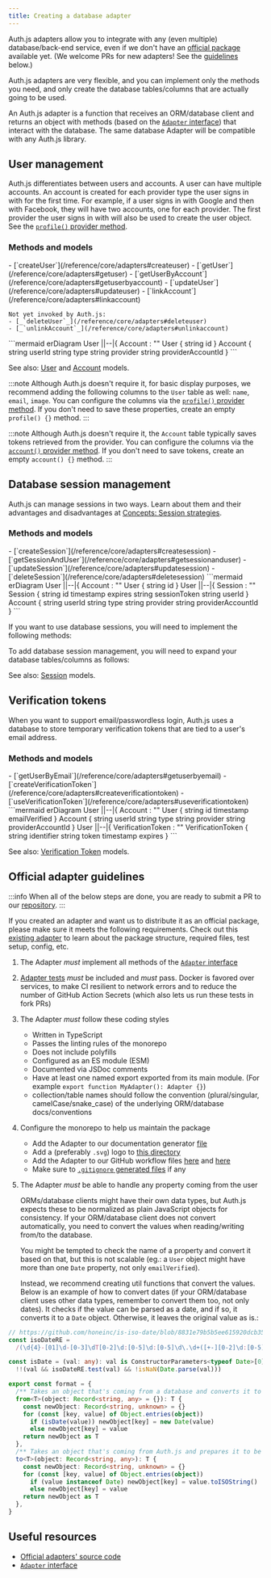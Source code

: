```yaml
---
title: Creating a database adapter
---
```


Auth.js adapters allow you to integrate with any (even multiple) database/back-end service, even if we don't have an [official package](https://github.com/nextauthjs/next-auth/tree/main/packages) available yet. (We welcome PRs for new adapters! See the [guidelines](#official-adapter-guidelines) below.)

Auth.js adapters are very flexible, and you can implement only the methods you need, and only create the database tables/columns that are actually going to be used.

An Auth.js adapter is a function that receives an ORM/database client and returns an object with methods (based on the [`Adapter` interface](/reference/core/adapters#adapter)) that interact with the database. The same database Adapter will be compatible with any Auth.js library.

## User management

Auth.js differentiates between users and accounts. A user can have multiple accounts. An account is created for each provider type the user signs in with for the first time. For example, if a user signs in with Google and then with Facebook, they will have two accounts, one for each provider. The first provider the user signs in with will also be used to create the user object. See the [`profile()` provider method](/reference/core/providers#profile).

### Methods and models

<div style={{display: "grid", gridTemplateColumns: "1fr 1fr"}}>
  <span>
    - [`createUser`](/reference/core/adapters#createuser)
    - [`getUser`](/reference/core/adapters#getuser)
    - [`getUserByAccount`](/reference/core/adapters#getuserbyaccount)
    - [`updateUser`](/reference/core/adapters#updateuser)
    - [`linkAccount`](/reference/core/adapters#linkaccount)

    Not yet invoked by Auth.js:
    - [_`deleteUser`_](/reference/core/adapters#deleteuser)
    - [_`unlinkAccount`_](/reference/core/adapters#unlinkaccount)

  </span>
  ```mermaid
  erDiagram
      User ||--|{ Account : ""
      User {
        string id
      }
      Account {
        string userId
        string type
        string provider
        string providerAccountId
      }
  ```
</div>

See also: [User](/getting-started/adapters#user) and [Account](/getting-started/adapters#account) models.

:::note
Although Auth.js doesn't require it, for basic display purposes, we recommend adding the following columns to the `User` table as well: `name`, `email`, `image`. You can configure the columns via the [`profile()` provider method](/reference/core/providers#profile). If you don't need to save these properties, create an empty `profile() {}` method.
:::

:::note
Although Auth.js doesn't require it, the `Account` table typically saves tokens retrieved from the provider. You can configure the columns via the [`account()` provider method](/reference/core/providers#account). If you don't need to save tokens, create an empty `account() {}` method.
:::

## Database session management

Auth.js can manage sessions in two ways. Learn about them and their advantages and disadvantages at [Concepts: Session strategies](/concepts/session-strategies).

### Methods and models

<div style={{display: "grid", gridTemplateColumns: "1fr 1fr"}}>
  <span>
    - [`createSession`](/reference/core/adapters#createsession)
    - [`getSessionAndUser`](/reference/core/adapters#getsessionanduser)
    - [`updateSession`](/reference/core/adapters#updatesession)
    - [`deleteSession`](/reference/core/adapters#deletesession)
  </span>
  ```mermaid
  erDiagram
      User ||--|{ Account : ""
      User {
        string id
      }
      User ||--|{ Session : ""
      Session {
        string id
        timestamp expires
        string sessionToken
        string userId
      }
      Account {
        string userId
        string type
        string provider
        string providerAccountId
      }
  ```
</div>

If you want to use database sessions, you will need to implement the following methods:

To add database session management, you will need to expand your database tables/columns as follows:

See also: [Session](/getting-started/adapters#session) models.

## Verification tokens

When you want to support email/passwordless login, Auth.js uses a database to store temporary verification tokens that are tied to a user's email address.

### Methods and models

<div style={{display: "grid", gridTemplateColumns: "1fr 1fr"}}>
  <span>
    - [`getUserByEmail`](/reference/core/adapters#getuserbyemail)
    - [`createVerificationToken`](/reference/core/adapters#createverificationtoken)
    - [`useVerificationToken`](/reference/core/adapters#useverificationtoken)
  </span>
  ```mermaid
  erDiagram
      User ||--|{ Account : ""
      User {
        string id
        timestamp emailVerified
      }
      Account {
        string userId
        string type
        string provider
        string providerAccountId
      }
      User ||--|{ VerificationToken : ""
      VerificationToken {
        string identifier
        string token
        timestamp expires
      }
  ```
</div>

See also: [Verification Token](/getting-started/adapters#verification-token) models.

## Official adapter guidelines

:::info
When all of the below steps are done, you are ready to submit a PR to our [repository](https://github.com/nextauthjs/next-auth).
:::

If you created an adapter and want us to distribute it as an official package, please make sure it meets the following requirements. Check out this [existing adapter](https://github.com/nextauthjs/next-auth/tree/main/packages/adapter-prisma) to learn about the package structure, required files, test setup, config, etc.

1. The Adapter _must_ implement all methods of the [`Adapter` interface](/reference/core/adapters#adapter)
1. [Adapter tests](https://github.com/nextauthjs/next-auth/tree/main/packages/utils/adapter/index.ts) _must_ be included and _must_ pass. Docker is favored over services, to make CI resilient to network errors and to reduce the number of GitHub Action Secrets (which also lets us run these tests in fork PRs)
1. The Adapter _must_ follow these coding styles

   - Written in TypeScript
   - Passes the linting rules of the monorepo
   - Does not include polyfills
   - Configured as an ES module (ESM)
   - Documented via JSDoc comments
   - Have at least one named export exported from its main module. (For example `export function MyAdapter(): Adapter {}`)
   - collection/table names should follow the convention (plural/singular, camelCase/snake_case) of the underlying ORM/database docs/conventions

1. Configure the monorepo to help us maintain the package

   - Add the Adapter to our documentation generator [file](https://github.com/nextauthjs/next-auth/blob/9ac0f98b73d6e52a8cb3a859f203915b994d6d19/docs/scripts/generate-manifest.mjs#L68)
   - Add a (preferably `.svg`) logo to [this directory](https://github.com/nextauthjs/next-auth/tree/main/docs/static/img/adapters)
   - Add the Adapter to our GitHub workflow files [here](https://github.com/nextauthjs/next-auth/blob/9ac0f98b73d6e52a8cb3a859f203915b994d6d19/.github/workflows/release.yml#L12) and [here](https://github.com/nextauthjs/next-auth/blob/main/.github/pr-labeler.yml)
   - Make sure to [`.gitignore` generated files](https://github.com/nextauthjs/next-auth/blob/9ac0f98b73d6e52a8cb3a859f203915b994d6d19/.gitignore#L58) if any

1. The Adapter _must_ be able to handle any property coming from the user

   ORMs/database clients might have their own data types, but Auth.js expects these to be normalized as plain JavaScript objects for consistency. If your ORM/database client does not convert automatically, you need to convert the values when reading/writing from/to the database.

   You might be tempted to check the name of a property and convert it based on that, but this is not scalable (eg.: a `User` object might have more than one `Date` property, not only `emailVerified`).

   Instead, we recommend creating util functions that convert the values. Below is an example of how to convert dates (if your ORM/database client uses other data types, remember to convert them too, not only dates). It checks if the value can be parsed as a date, and if so, it converts it to a `Date` object. Otherwise, it leaves the original value as is.:

```ts
// https://github.com/honeinc/is-iso-date/blob/8831e79b5b5ee615920dcb350a355ffc5cbf7aed/index.js#L5
const isoDateRE =
  /(\d{4}-[01]\d-[0-3]\dT[0-2]\d:[0-5]\d:[0-5]\d\.\d+([+-][0-2]\d:[0-5]\d|Z))|(\d{4}-[01]\d-[0-3]\dT[0-2]\d:[0-5]\d:[0-5]\d([+-][0-2]\d:[0-5]\d|Z))|(\d{4}-[01]\d-[0-3]\dT[0-2]\d:[0-5]\d([+-][0-2]\d:[0-5]\d|Z))/

const isDate = (val: any): val is ConstructorParameters<typeof Date>[0] =>
  !!(val && isoDateRE.test(val) && !isNaN(Date.parse(val)))

export const format = {
  /** Takes an object that's coming from a database and converts it to plain JavaScript. */
  from<T>(object: Record<string, any> = {}): T {
    const newObject: Record<string, unknown> = {}
    for (const [key, value] of Object.entries(object))
      if (isDate(value)) newObject[key] = new Date(value)
      else newObject[key] = value
    return newObject as T
  },
  /** Takes an object that's coming from Auth.js and prepares it to be written to the database. */
  to<T>(object: Record<string, any>): T {
    const newObject: Record<string, unknown> = {}
    for (const [key, value] of Object.entries(object))
      if (value instanceof Date) newObject[key] = value.toISOString()
      else newObject[key] = value
    return newObject as T
  },
}
```

## Useful resources

- [Official adapters' source code](https://github.com/nextauthjs/next-auth/tree/main/packages)
- [`Adapter` interface](/reference/core/adapters#adapter)
